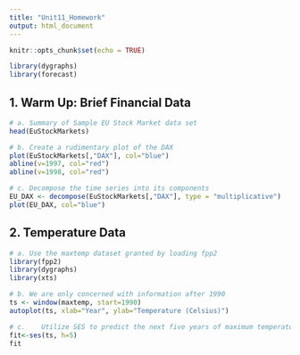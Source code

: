 ```yaml
---
title: "Unit11_Homework"
output: html_document
---
```


```r
knitr::opts_chunk$set(echo = TRUE)
```

```r
library(dygraphs)
library(forecast)
```


## 1. Warm Up: Brief Financial Data
```r
# a. Summary of Sample EU Stock Market data set
head(EuStockMarkets)
```

```r
# b. Create a rudimentary plot of the DAX
plot(EuStockMarkets[,"DAX"], col="blue")
abline(v=1997, col="red")
abline(v=1998, col="red")
```

```r
# c. Decompose the time series into its components 
EU_DAX <- decompose(EuStockMarkets[,"DAX"], type = "multiplicative")
plot(EU_DAX, col="blue")
```

## 2.	Temperature Data
```r
# a. Use the maxtemp dataset granted by loading fpp2
library(fpp2)
library(dygraphs)
library(xts)
```

```r
# b. We are only concerned with information after 1990
ts <- window(maxtemp, start=1990)
autoplot(ts, xlab="Year", ylab="Temperature (Celsius)")
```

```r
# c.	Utilize SES to predict the next five years of maximum temperatures in Melbourne. 
fit<-ses(ts, h=5)
fit
```















